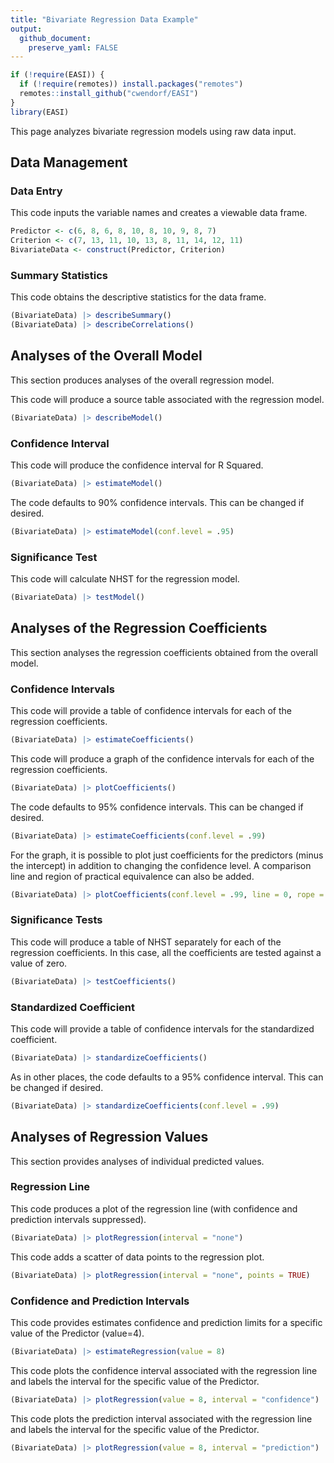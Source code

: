 ```yaml
---
title: "Bivariate Regression Data Example"
output:
  github_document:
    preserve_yaml: FALSE
---
```


```r
if (!require(EASI)) {
  if (!require(remotes)) install.packages("remotes")
  remotes::install_github("cwendorf/EASI")
}
library(EASI)
```

This page analyzes bivariate regression models using raw data input.

## Data Management

### Data Entry

This code inputs the variable names and creates a viewable data frame.
```r
Predictor <- c(6, 8, 6, 8, 10, 8, 10, 9, 8, 7)
Criterion <- c(7, 13, 11, 10, 13, 8, 11, 14, 12, 11)
BivariateData <- construct(Predictor, Criterion)
```

### Summary Statistics

This code obtains the descriptive statistics for the data frame.
```r
(BivariateData) |> describeSummary()
(BivariateData) |> describeCorrelations()
```

## Analyses of the Overall Model

This section produces analyses of the overall regression model.

This code will produce a source table associated with the regression model.
```r
(BivariateData) |> describeModel()
```

### Confidence Interval

This code will produce the confidence interval for R Squared.
```r
(BivariateData) |> estimateModel()
```

The code defaults to 90% confidence intervals. This can be changed if desired.
```r
(BivariateData) |> estimateModel(conf.level = .95)
```

### Significance Test

This code will calculate NHST for the regression model.
```r
(BivariateData) |> testModel()
```

## Analyses of the Regression Coefficients

This section analyses the regression coefficients obtained from the overall model.

### Confidence Intervals 

This code will provide a table of confidence intervals for each of the regression coefficients.
```r
(BivariateData) |> estimateCoefficients()
```

This code will produce a graph of the confidence intervals for each of the regression coefficients.
```r
(BivariateData) |> plotCoefficients()
```

The code defaults to 95% confidence intervals. This can be changed if desired.
```r
(BivariateData) |> estimateCoefficients(conf.level = .99)
```

For the graph, it is possible to plot just coefficients for the predictors (minus the intercept) in addition to changing the confidence level. A comparison line and region of practical equivalence can also be added.
```r
(BivariateData) |> plotCoefficients(conf.level = .99, line = 0, rope = c(-.5, .5), intercept = FALSE)
```

### Significance Tests

This code will produce a table of NHST separately for each of the regression coefficients. In this case, all the coefficients are tested against a value of zero.
```r
(BivariateData) |> testCoefficients()
```

### Standardized Coefficient

This code will provide a table of confidence intervals for the standardized coefficient.
```r
(BivariateData) |> standardizeCoefficients()
```

As in other places, the code defaults to a 95% confidence interval. This can be changed if desired.
```r
(BivariateData) |> standardizeCoefficients(conf.level = .99)
```

## Analyses of Regression Values

This section provides analyses of individual predicted values.

### Regression Line

This code produces a plot of the regression line (with confidence and prediction intervals suppressed).
```r
(BivariateData) |> plotRegression(interval = "none")
```

This code adds a scatter of data points to the regression plot.
```r
(BivariateData) |> plotRegression(interval = "none", points = TRUE)
```

### Confidence and Prediction Intervals

This code provides estimates confidence and prediction limits for a specific value of the Predictor (value=4).
```r
(BivariateData) |> estimateRegression(value = 8)
```

This code plots the confidence interval associated with the regression line and labels the interval for the specific value of the Predictor.
```r
(BivariateData) |> plotRegression(value = 8, interval = "confidence")
```

This code plots the prediction interval associated with the regression line and labels the interval for the specific value of the Predictor.
```r
(BivariateData) |> plotRegression(value = 8, interval = "prediction")
```
